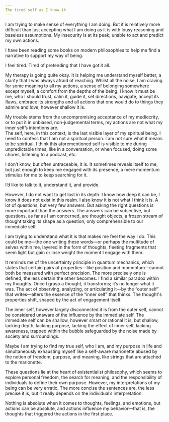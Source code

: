 ```yaml
---
The tired self as I know it
---
```


I am trying to make sense of everything I am doing. But it is relatively more difficult than just accepting what I am doing as it is with lousy reasoning and baseless assumptions. My insecurity is at its peak; unable to act and predict my own actions.

I have been reading some books on modern philosophies to help me find a narrative to support my way of being.

I feel tired. Tired of pretending that I have got it all.

My therapy is going quite okay. It is helping me understand myself better, a clarity that I was always afraid of reaching. Whilst all the noise, I am craving for some meaning to all my actions, a sense of belonging somewhere except myself, a comfort from the depths of the being. I know it must be me, who I should trust, calm it, guide it, set directions, navigate, accept its flaws, embrace its strengths and all actions that one would do to things they admire and love, however shallow it is.

My trouble stems from the uncompromising acceptance of my mediocrity, or to put it in unbiased, non-judgemental terms, my actions are not what my inner self’s intentions are.  
The self, here, in this context, is the last visible layer of my spiritual being. I need to confess that I am not a spiritual person. I am not sure what it means to be spiritual. I think this aforementioned self is visible to me during unpredictable times, like in a conversation, or when focused, doing some chores, listening to a podcast, etc.  

I don’t know, but often untraceable, it is. It sometimes reveals itself to me, but just enough to keep me engaged with its presence, a mere momentum stimulus for me to keep searching for it.

I’d like to talk to it, understand it, and provide.

However, I do not want to get lost in its depth. I know how deep it can be, I know it does not exist in this realm. I also know it is not what I think it is. A lot of questions, but very few answers. But asking the right questions is more important than the answers. The answers can be subjective, but questions, as far as I am concerned, are thought objects, a frozen stream of thought taking its shape as a question, only comprehensible to our immediate self.  

I am trying to understand what it is that makes me feel the way I do. This could be me—the one writing these words—or perhaps the multitude of selves within me, layered in the form of thoughts, fleeting fragments that seem light but gain or lose weight the moment I engage with them.

It reminds me of the uncertainty principle in quantum mechanics, which states that certain pairs of properties—like position and momentum—cannot both be measured with perfect precision. The more precisely one is defined, the less certain the other becomes. I find a similar paradox within my thoughts. Once I grasp a thought, it transforms; it’s no longer what it was. The act of observing, analyzing, or articulating it—by the “outer self” that writes—alters the essence of the “inner self” that thinks. The thought's properties shift, shaped by the act of engagement itself.  

The inner self, however largely disconnected it is from the outer self, cannot be considered unaware of the influence by the immediate self. The immediate self can be shallow, however smart or rational it is, but shallow, lacking depth, lacking purpose, lacking the effect of inner self, lacking awareness, trapped within the bubble safeguarded by the noise made by society and surroundings.  

Maybe I am trying to find my true self, who I am, and my purpose in life and simultaneously exhausting myself like a self-aware marionette abused by the notion of freedom, purpose, and meaning, like strings that are attached to the marionette.

These questions lie at the heart of existentialist philosophy, which seems to explore personal freedom, the search for meaning, and the responsibility of individuals to define their own purpose. However, my interpretations of my being can be very erratic. The more concise the sentences are, the less precise it is, but it really depends on the individual’s interpretation.  

Nothing is absolute when it comes to thoughts, feelings, and emotions, but actions can be absolute, and actions influence my behavior—that is, the thoughts that triggered the actions in the first place.
